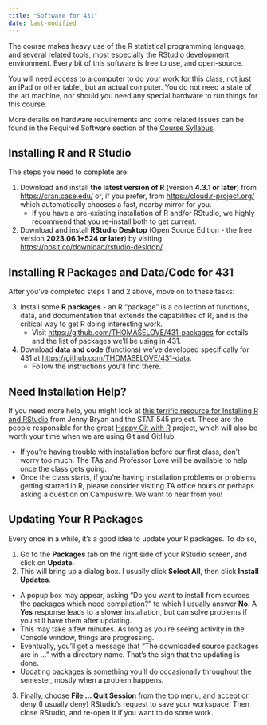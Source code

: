 ```yaml
---
title: "Software for 431"
date: last-modified
---
```


The course makes heavy use of the R statistical programming language, and several related tools, most especially the RStudio development environment. Every bit of this software is free to use, and open-source.

You will need access to a computer to do your work for this class, not just an iPad or other tablet, but an actual computer. You do not need a state of the art machine, nor should you need any special hardware to run things for this course. 

More details on hardware requirements and some related issues can be found in the Required Software section of the [Course Syllabus](https://thomaselove.github.io/431-syllabus-2023/).

## Installing R and R Studio

The steps you need to complete are:

1. Download and install **the latest version of R** (version **4.3.1 or later**) from [https://cran.case.edu/](https://cran.case.edu/) or, if you prefer, from [https://cloud.r-project.org/](https://cloud.r-project.org/) which automatically chooses a fast, nearby mirror for you.
    - If you have a pre-existing installation of R and/or RStudio, we highly recommend that you re-install both to get current.
2. Download and install **RStudio Desktop** (Open Source Edition - the free version **2023.06.1+524 or later**) by visiting [https://posit.co/download/rstudio-desktop/](https://posit.co/download/rstudio-desktop/). 

## Installing R Packages and Data/Code for 431

After you've completed steps 1 and 2 above, move on to these tasks:

3. Install some **R packages** - an R "package" is a collection of functions, data, and documentation that extends the capabilities of R, and is the critical way to get R doing interesting work. 
    - Visit [https://github.com/THOMASELOVE/431-packages](https://github.com/THOMASELOVE/431-packages) for details and the list of packages we'll be using in 431.
4. Download **data and code** (functions) we've developed specifically for 431 at [https://github.com/THOMASELOVE/431-data](https://github.com/THOMASELOVE/431-data).
    - Follow the instructions you'll find there.

## Need Installation Help?

If you need more help, you might look at [this terrific resource for Installing R and RStudio](https://stat545.com/install.html) from Jenny Bryan and the STAT 545 project. These are the people responsible for the great [Happy Git with R](http://happygitwithr.com/) project, which will also be worth your time when we are using Git and GitHub.

- If you're having trouble with installation before our first class, don't worry too much. The TAs and Professor Love will be available to help once the class gets going.
- Once the class starts, if you're having installation problems or problems getting started in R, please consider visiting TA office hours or perhaps asking a question on Campuswire. We want to hear from you!

## Updating Your R Packages

Every once in a while, it's a good idea to update your R packages. To do so, 

1. Go to the **Packages** tab on the right side of your RStudio screen, and click on **Update**.
2. This will bring up a dialog box. I usually click **Select All**, then click **Install Updates**. 

- A popup box may appear, asking "Do you want to install from sources the packages which need compilation?" to which I usually answer **No**. A **Yes** response leads to a slower installation, but can solve problems if you still have them after updating.
- This may take a few minutes. As long as you're seeing activity in the Console window, things are progressing.
- Eventually, you'll get a message that "The downloaded source packages are in ..." with a directory name. That's the sign that the updating is done.
- Updating packages is something you'll do occasionally throughout the semester, mostly when a problem happens.

3.  Finally, choose **File ... Quit Session** from the top menu, and accept or deny (I usually deny) RStudio's request to save your workspace. Then close RStudio, and re-open it if you want to do some work. 

